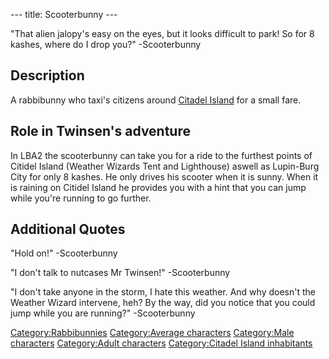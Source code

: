 ---
title: Scooterbunny
---

{{Character|
Name=Scooterbunny|
Image=Scooterbunny.JPG|
Race=[[Rabbibunny]]|
Gender=Male|
Size=Medium|
Age=Adult}}

"That alien jalopy's easy on the eyes, but it looks difficult to park!
So for 8 kashes, where do I drop you?"
-Scooterbunny

==Description==

A rabbibunny who taxi's citizens around [[Citadel Island]] for a small fare.

==Role in Twinsen's adventure==
In LBA2 the scooterbunny can take you for a ride to the furthest points of Citidel Island (Weather Wizards Tent and Lighthouse) aswell as Lupin-Burg City for only 8 kashes. He only drives his scooter when it is sunny.
When it is raining on Citidel Island he provides you with a hint that you can jump while you're running to go further.

==Additional Quotes==

"Hold on!"
-Scooterbunny

"I don't talk to nutcases Mr Twinsen!"
-Scooterbunny

"I don't take anyone in the storm, I hate this weather. And why doesn't the Weather Wizard intervene, heh?
By the way, did you notice that you could jump while you are running?"
-Scooterbunny


[[Category:Rabbibunnies]]
[[Category:Average characters]]
[[Category:Male characters]]
[[Category:Adult characters]]
[[Category:Citadel Island inhabitants]]